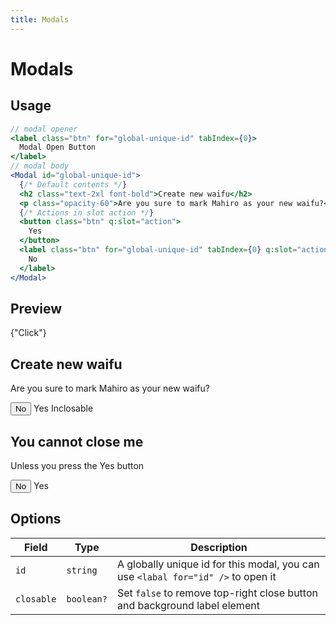 ```yaml
---
title: Modals
---
```



# Modals

## Usage

```jsx
// modal opener
<label class="btn" for="global-unique-id" tabIndex={0}>
  Modal Open Button
</label>
// modal body
<Modal id="global-unique-id">
  {/* Default contents */}
  <h2 class="text-2xl font-bold">Create new waifu</h2>
  <p class="opacity-60">Are you sure to mark Mahiro as your new waifu?</p>
  {/* Actions in slot action */}
  <button class="btn" q:slot="action">
    Yes
  </button>
  <label class="btn" for="global-unique-id" tabIndex={0} q:slot="action">
    No
  </label>
</Modal>
```

## Preview

<p>
  <label class="btn" for="modal-1" tabIndex={0}>
    {"Click"}
  </label>
</p>

<Modal id="modal-1">
  <h2 class="text-2xl font-bold">Create new waifu</h2>
  <p class="opacity-60">Are you sure to mark Mahiro as your new waifu?</p>

  <button class="btn btn-subtle" q:slot="action">
    No
  </button>
  <label class="btn" for="modal-1" tabIndex={0} q:slot="action">
    Yes
  </label>
</Modal>

<label class="btn" for="modal-2" tabIndex={0}>
  Inclosable
</label>

<Modal id="modal-2" closable={false}>
  <h2 class="text-2xl font-bold">You cannot close me</h2>
  <p class="opacity-60">Unless you press the Yes button</p>

  <button class="btn btn-subtle" q:slot="action">
    No
  </button>
  <label class="btn" for="modal-2" tabIndex={0} q:slot="action">
    Yes
  </label>
</Modal>

## Options

| Field      | Type       | Description                                                                      |
| ---------- | ---------- | -------------------------------------------------------------------------------- |
| `id`       | `string`   | A globally unique id for this modal, you can use `<labal for="id" />` to open it |
| `closable` | `boolean?` | Set `false` to remove top-right close button and background label element        |
